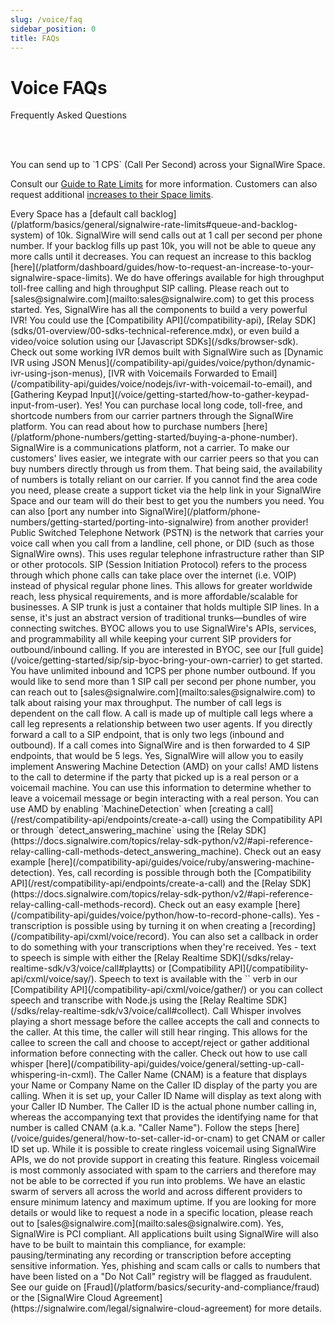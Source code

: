 ```yaml
---
slug: /voice/faq
sidebar_position: 0
title: FAQs
---
```



# Voice FAQs

<Subtitle>Frequently Asked Questions</Subtitle>

<br/><br/>

<AccordionGroup>
<Accordion title="How many calls per second can I send?">
You can send up to `1 CPS` (Call Per Second) across your SignalWire Space.

Consult our [Guide to Rate Limits](/platform/basics/general/signalwire-rate-limits) for more information. Customers can also request additional [increases to their Space limits](/platform/dashboard/guides/how-to-request-an-increase-to-your-signalwire-space-limits).
</Accordion>

<Accordion title="Are calls queued as they go out?">
Every Space has a [default call backlog](/platform/basics/general/signalwire-rate-limits#queue-and-backlog-system) of 10k. SignalWire will send calls out at 1 call per second per phone number. If your backlog fills up past 10k, you will not be able to queue any more calls until it decreases. You can request an increase to this backlog [here](/platform/dashboard/guides/how-to-request-an-increase-to-your-signalwire-space-limits).
</Accordion>

<Accordion title="How do I enable higher throughput calling?">
We do have offerings available for high throughput toll-free calling and high throughput SIP calling. Please reach out to [sales@signalwire.com](mailto:sales@signalwire.com) to get this process started.
</Accordion>

<Accordion title="Can you build an IVR (Interactive Voice Response) with SignalWire?">
Yes, SignalWire has all the components to build a very powerful IVR! You could use the [Compatibility API](/compatibility-api), [Relay SDK](sdks/01-overview/00-sdks-technical-reference.mdx), or even build a video/voice solution using our [Javascript SDKs](/sdks/browser-sdk).
Check out some working IVR demos built with SignalWire such as
[Dynamic IVR using JSON Menus](/compatibility-api/guides/voice/python/dynamic-ivr-using-json-menus),
[IVR with Voicemails Forwarded to Email](/compatibility-api/guides/voice/nodejs/ivr-with-voicemail-to-email), and
[Gathering Keypad Input](/voice/getting-started/how-to-gather-keypad-input-from-user).
</Accordion>

<Accordion title="Does SignalWire offer phone numbers to purchase?">
Yes! You can purchase local long code, toll-free, and shortcode numbers from our carrier partners through the SignalWire platform. You can read about how to purchase numbers [here](/platform/phone-numbers/getting-started/buying-a-phone-number).
</Accordion>

<Accordion title="What do I do if I can't find the specific area code or phone number that I need?">
SignalWire is a communications platform, not a carrier. To make our customers' lives easier, we integrate with our carrier peers so that you can buy numbers directly through us from them. That being said, the availability of numbers is totally reliant on our carrier.
If you cannot find the area code you need, please create a support ticket via the help link in your SignalWire Space and our team will do their best to get you the numbers you need. You can also [port any number into SignalWire](/platform/phone-numbers/getting-started/porting-into-signalwire) from another provider!
</Accordion>

<Accordion title="What is PSTN?">
Public Switched Telephone Network (PSTN) is the network that carries your voice call when you call from a landline, cell phone, or DID (such as those SignalWire owns). This uses regular telephone infrastructure rather than SIP or other protocols.
</Accordion>

<Accordion title="What is SIP?">
SIP (Session Initiation Protocol) refers to the process through which phone calls can take place over the internet (i.e. VOIP) instead of physical regular phone lines. This allows for greater worldwide reach, less physical requirements, and is more affordable/scalable for businesses.
</Accordion>

<Accordion title="How is SIP on SignalWire different from traditional SIP trunking?">
A SIP trunk is just a container that holds multiple SIP lines. In a sense, it's just an abstract version of traditional trunks—bundles of wire connecting switches.
</Accordion>

<Accordion title="What is BYOC (Bring Your Own Carrier)?">
BYOC allows you to use SignalWire's APIs, services, and programmability all while keeping your current SIP providers for outbound/inbound calling. If you are interested in BYOC, see our [full guide](/voice/getting-started/sip/sip-byoc-bring-your-own-carrier) to get started.
</Accordion>

<Accordion title="How many SIP channels can you have for each phone number?">
You have unlimited inbound and 1CPS per phone number outbound. If you would like to send more than 1 SIP call per second per phone number, you can reach out to [sales@signalwire.com](mailto:sales@signalwire.com) to talk about raising your max throughput.
</Accordion>

<Accordion title="How many legs are in a SIP call?">
The number of call legs is dependent on the call flow. A call is made up of multiple call legs where a call leg represents a relationship between two user agents. If you directly forward a call to a SIP endpoint, that is only two legs (inbound and outbound). If a call comes into SignalWire and is then forwarded to 4 SIP endpoints, that would be 5 legs.
</Accordion>

<Accordion title="Do you have Answering Machine Detection?">
Yes, SignalWire will allow you to easily implement Answering Machine Detection (AMD) on your calls! AMD listens to the call to determine if the party that picked up is a real person or a voicemail machine. You can use this information to determine whether to leave a voicemail message or begin interacting with a real person. You can use AMD by enabling `MachineDetection` when [creating a call](/rest/compatibility-api/endpoints/create-a-call) using the Compatibility API or through `detect_answering_machine` using the [Relay SDK](https://docs.signalwire.com/topics/relay-sdk-python/v2/#api-reference-relay-calling-call-methods-detect_answering_machine). Check out an easy example [here](/compatibility-api/guides/voice/ruby/answering-machine-detection).
</Accordion>

<Accordion title="Do you have call recording capabilities?">
Yes, call recording is possible through both the [Compatibility API](/rest/compatibility-api/endpoints/create-a-call) and the [Relay SDK](https://docs.signalwire.com/topics/relay-sdk-python/v2/#api-reference-relay-calling-call-methods-record). Check out an easy example [here](/compatibility-api/guides/voice/python/how-to-record-phone-calls).
</Accordion>

<Accordion title="Do you have transcription capabilities?">
Yes - transcription is possible using by turning it on when creating a [recording](/compatibility-api/cxml/voice/record). You can also set a callback in order to do something with your transcriptions when they're received.
</Accordion>

<Accordion title="Do you have text-to-speech capabilities?">
Yes - text to speech is simple with either the [Relay Realtime SDK](/sdks/relay-realtime-sdk/v3/voice/call#playtts) or [Compatibility API](/compatibility-api/cxml/voice/say/).
</Accordion>

<Accordion title="What about speech-to-text capabilities?">
Speech to text is available with the `<gather>` verb in our [Compatibility API](/compatibility-api/cxml/voice/gather/) or you can collect speech and transcribe with Node.js using the [Relay Realtime SDK](/sdks/relay-realtime-sdk/v3/voice/call#collect).
</Accordion>

<Accordion title="Do you have call whisper?">
Call Whisper involves playing a short message before the callee accepts the call and connects to the caller. At this time, the caller will still hear ringing. This allows for the callee to screen the call and choose to accept/reject or gather additional information before connecting with the caller. Check out how to use call whisper [here](/compatibility-api/guides/voice/general/setting-up-call-whispering-in-cxml).
</Accordion>

<Accordion title="How do I set Caller ID/CNAM?">
The Caller Name (CNAM) is a feature that displays your Name or Company Name on the Caller ID display of the party you are calling. When it is set up, your Caller ID Name will display as text along with your Caller ID Number.
The Caller ID is the actual phone number calling in, whereas the accompanying text that provides the identifying name for that number is called CNAM (a.k.a. "Caller Name").
Follow the steps [here](/voice/guides/general/how-to-set-caller-id-or-cnam) to get CNAM or caller ID set up.
</Accordion>

<Accordion title="Do you support ringless voicemail?">
While it is possible to create ringless voicemail using SignalWire APIs, we do not provide support in creating this feature. Ringless voicemail is most commonly associated with spam to the carriers and therefore may not be able to be corrected if you run into problems.
</Accordion>

<Accordion title="Where are your nearest data hubs/centers?">
We have an elastic swarm of servers all across the world and across different providers to ensure minimum latency and maximum uptime. If you are looking for more details or would like to request a node in a specific location, please reach out to [sales@signalwire.com](mailto:sales@signalwire.com).
</Accordion>

<Accordion title="Is SignalWire PCI compliant?">
Yes, SignalWire is PCI compliant. All applications built using SignalWire will also have to be built to maintain this compliance, for example: pausing/terminating any recording or transcription before accepting sensitive information.
</Accordion>

<Accordion title="Are there prohibited Voice use cases?">
Yes, phishing and scam calls or calls to numbers that have been listed on a "Do Not Call" registry will be flagged as fraudulent. See our guide on [Fraud](/platform/basics/security-and-compliance/fraud) or the [SignalWire Cloud Agreement](https://signalwire.com/legal/signalwire-cloud-agreement) for more details.
</Accordion>
</AccordionGroup>
